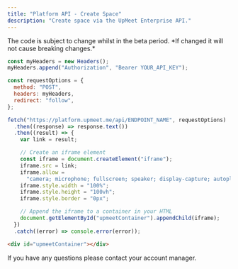 ```yaml
---
title: "Platform API - Create Space"
description: "Create space via the UpMeet Enterprise API."
---
```


<Warning>
  The code is subject to change whilst in the beta period. *If changed it will
  not cause breaking changes.*
</Warning>

```javascript API Example
const myHeaders = new Headers();
myHeaders.append("Authorization", "Bearer YOUR_API_KEY");

const requestOptions = {
  method: "POST",
  headers: myHeaders,
  redirect: "follow",
};

fetch("https://platform.upmeet.me/api/ENDPOINT_NAME", requestOptions)
  .then((response) => response.text())
  .then((result) => {
    var link = result;

    // Create an iframe element
    const iframe = document.createElement("iframe");
    iframe.src = link;
    iframe.allow =
      "camera; microphone; fullscreen; speaker; display-capture; autoplay";
    iframe.style.width = "100%";
    iframe.style.height = "100vh";
    iframe.style.border = "0px";

    // Append the iframe to a container in your HTML
    document.getElementById("upmeetContainer").appendChild(iframe);
  })
  .catch((error) => console.error(error));
```

```html Frontend Container
<div id="upmeetContainer"></div>
```

If you have any questions please contact your account manager.